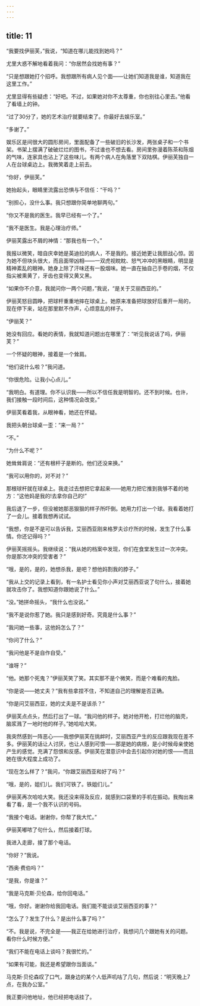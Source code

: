 ```yaml
---
---
---
```

title: 11
---




“我要找伊丽芙，”我说，“知道在哪儿能找到她吗？”

尤里大惑不解地看着我问：“你居然会找她有事？”

“只是想跟她打个招呼。我想跟所有病人见个面——让她们知道我是谁，知道我在这里工作。”

尤里显得有些疑虑：“好吧。不过，如果她对你不太尊重，你也别往心里去。”他看了看墙上的钟。

“过了30分了，她的艺术治疗就要结束了。你最好去娱乐室。”

“多谢了。”

娱乐区是间很大的圆形房间，里面配备了一些破旧的长沙发，两张桌子和一个书架。书架上摆满了破破烂烂的图书，不过谁也不想去看。房间里弥漫着陈茶和陈烟的气味，连家具也沾上了这些味儿。有两个病人在角落里下双陆棋。伊丽芙独自一人在台球桌边上。我微笑着走上前去。

“你好，伊丽芙。”

她抬起头，眼睛里流露出恐惧与不信任：“干吗？”

“别担心，没什么事。我只想跟你简单地聊两句。”

“你又不是我的医生。我早已经有一个了。”

“我不是医生。我是心理治疗师。”

伊丽芙露出不屑的神情：“那我也有一个。”

我报以微笑，暗自庆幸她是英迪拉的病人，不是我的。接近她更让我胆战心惊。因为她不但块头很大，而且面带凶相——一双虎视眈眈、怒气冲冲的黑眼睛，明显是精神紊乱的眼神。她身上除了汗味还有一股烟味。她一直在抽自己手卷的烟，不仅指尖被熏黄了，牙齿也变得又黄又黑。

“如果你不介意，我就问你一两个问题，”我说，“是关于艾丽西亚的。”

伊丽芙怒目圆睁，把球杆重重地摔在球桌上。她原来准备把球放好后重开一局的，现在停下来，站在那里默不作声，心烦意乱的样子。

“伊丽芙？”

她没有回应。看她的表情，我就知道问题出在哪里了：“听见我说话了吗，伊丽芙？”

一个怀疑的眼神，接着是一个耸肩。

“他们说什么啦？”我问道。

“你很危险。让我小心点儿。”

“我明白。有道理。你不认识我——所以不信任我是明智的。还不到时候。也许，我们接触一段时间后，这种情况会改变。”

伊丽芙看着我，从眼神看，她还在怀疑。

我把头朝台球桌一歪：“来一局？”

“不。”

“为什么不呢？”

她耸耸肩说：“还有根杆子是断的。他们还没来换。”

“我可以用你的，对不对？”

那根球杆就在球桌上。我走过去想把它拿起来——她用力把它推到我够不着的地方：“这他妈是我的!去拿你自己的!”

我后退了一步，但没被她那恶狠狠的样子所吓倒。她用力打出一个球。我看着她打了一会儿。接着我想再试试。

“我想，你是不是可以告诉我，艾丽西亚刚来格罗夫诊疗所的时候，发生了什么事情。你还记得吗？”

伊丽芙摇摇头。我继续说：“我从她的档案中发现，你们在食堂发生过一次冲突。你是那次冲突的受害者？”

“哦，是的，是的，她想杀我，是吧？想他妈割我的脖子。”

“我从上交的记录上看到，有一名护士看见你小声对艾丽西亚说了句什么，接着她就攻击你了。我想知道你跟她说了什么。”

“没。”她拼命摇头，“我什么也没说。”

“我不是说你惹了她。我只是感到好奇。究竟是什么事？”

“我问她一些事，这他妈怎么了？”

“你问了什么？”

“我问他是不是自作自受。”

“谁呀？”

“他。她那个死鬼？”伊丽芙笑了笑。其实那不是个微笑，而是个难看的鬼脸。

“你是说——她丈夫？”我有些拿捏不住，不知道自己的理解是否正确。

“你是问艾丽西亚，她的丈夫是不是该杀？”

伊丽芙点点头，然后打出了一球。“我问他的样子。她对他开枪，打烂他的脑壳，脑浆溅了一地时他的样子。”她哈哈大笑。

我突然感到一阵恶心——我想伊丽芙在挑衅时，艾丽西亚产生的反应跟我现在差不多。伊丽芙的话让人讨厌，也让人感到可恨——那是她的病根，是小时候母亲使她产生的感觉。充满了怨恨和反感。伊丽芙在潜意识中会去引起你对她的恨——而且她在很大程度上成功了。

“现在怎么样了？”我问，“你跟艾丽西亚和好了吗？”

“哦，是的，姐们儿。我们可铁了。铁姐们儿。”

伊丽芙再次哈哈大笑。我还没来得及反应，就感到口袋里的手机在振动。我掏出来看了看，是一个我不认识的号码。

“我接个电话。谢谢你，你帮了我大忙。”

伊丽芙嘟哝了句什么，然后接着打球。

我进入走廊，接了那个电话。

“你好？”我说。

“西奥·费伯吗？”

“是我，你是谁？”

“我是马克斯·贝伦森，给你回电话。”

“哦，你好。谢谢你给我回电话。我们能不能谈谈艾丽西亚的事？”

“怎么了？发生了什么？是出什么事了吗？”

“不。我是说，不完全是——我正在给她进行治疗，我想问几个跟她有关的问题。看你什么时候方便。”

“我们不能在电话上谈吗？我很忙的。”

“如果有可能，我还是希望跟你当面谈。”

马克斯·贝伦森叹了口气，跟身边的某个人低声叽咕了几句，然后说：“明天晚上7点，在我办公室。”

我正要问他地址，他已经把电话挂了。